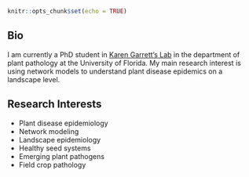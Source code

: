 

```r
knitr::opts_chunk$set(echo = TRUE)
```

<link rel="stylesheet" href="styles.css" type="text/css">


## Bio
 I am currently a PhD student in [Karen Garrett's Lab](http://www.garrettlab.com) in the department of plant pathology at the University of Florida. My main research interest is using network models to understand plant disease epidemics on a landscape level.




## Research Interests  



* Plant disease epidemiology  
* Network modeling  
* Landscape epidemiology  
* Healthy seed systems  
* Emerging plant pathogens   
* Field crop pathology  
\  
\  
<div style= "position: relative; left: -300px; right: 700px; top: -275px; bottom: 300px;">
  <img src="images/me2.gif"alt = "PhD Student" style="width:20%;"/>
</div>

\  
 







